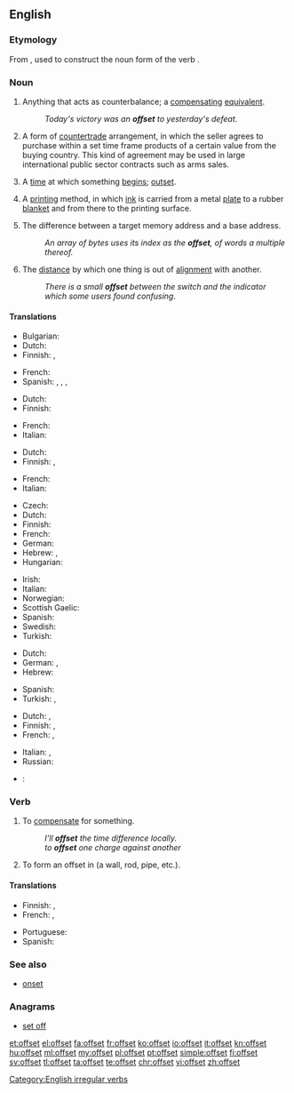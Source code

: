 ==English==

===Etymology===
From {{prefix|off|set}}, used to construct the noun form of the verb {{term|set off|to set off|lang=en}}.

===Noun===
{{en-noun}}

# {{anchor|1}} Anything that acts as counterbalance; a [[compensating]] [[equivalent]].
#: ''Today's victory was an '''offset''' to yesterday's defeat.''
# {{anchor|2}} {{context|international trade|lang=en}} A form of [[countertrade]] arrangement, in which the seller agrees to purchase within a set time frame products of a certain value from the buying country. This kind of agreement may be used in large international public sector contracts such as arms sales.
# {{anchor|3}} {{context|obsolete|c. 1555|lang=en}} A [[time]] at which something [[begin]]s; [[outset]].
# {{anchor|4}} A [[printing]] method, in which [[ink]] is carried from a metal [[plate]] to a rubber [[blanket]] and from there to the printing surface.
# {{anchor|5}} {{context|programming|lang=en}} The difference between a target memory address and a base address.
#: ''An array of bytes uses its index as the '''offset''', of words a multiple thereof.''
# {{anchor|6}} The [[distance]] by which one thing is out of [[alignment]] with another.
#: ''There is a small '''offset''' between the switch and the indicator which some users found confusing''.

====Translations====
{{trans-top|compensating equivalent}}
* Bulgarian: {{t+|bg|обезщетение|sc=Cyrl}}
* Dutch: {{t+|nl|compensatie}}
* Finnish: {{t-|fi|hyvitys}}, {{t+|fi|kompensaatio}}
{{trans-mid}}
* French: {{t+|fr|compensation}}
* Spanish: {{t|es|ajuste}}, {{t|es|descuento}}, {{t|es|compensación}}, {{t|es|reducción}}
{{trans-bottom}}

{{trans-top|countertrade arrangement}}
* Dutch: {{t+|nl|tegenpartij}}
* Finnish: {{t-|fi|kompensaatiokauppa}}
{{trans-mid}}
* French: {{t+|fr|contrepartie|f}}
* Italian: {{t-|it|contropartita|f}}
{{trans-bottom}}

{{trans-top| time at which something begins}}
* Dutch: {{t+|nl|begin}}
* Finnish: {{t+|fi|alku}}, {{t+|fi|aloitus}}
{{trans-mid}}
* French: {{t+|fr|début|m}}
* Italian: {{t+|it|inizio|m}}
{{trans-bottom}}

{{trans-top|offset printing}}
* Czech: {{t-|cs|ofset|m}}
* Dutch: {{t-|nl|offsetdruk}}
* Finnish: {{t|fi|offsetpaino}}
* French: {{t-|fr|impression en offset|f}}
* German: {{t-|de|Offsetdruck|m}}
* Hebrew: {{t-|he|אופסט|tr=offset}}, {{t-|he|הדפסת פסט}}
* Hungarian: {{t+|hu|ofszet}}
{{trans-mid}}
* Irish: {{t-|ga|seach-chur|m}}
* Italian: {{t-|it|stampa in offset|f}}
* Norwegian: {{t-|no|offsettrykk|n}}
* Scottish Gaelic: {{t-|gd|leac-sgrìobhadh|m}}
* Spanish: {{t|es|impresión Offset}}
* Swedish: {{t-|sv|offsettryck|n}}
* Turkish: {{t+|tr|ofset}}
{{trans-bottom}}

{{trans-top|difference in memory addresses}}
* Dutch: {{t-|nl|offset}}
* German: {{t-|de|Adressabstand|m}}, {{t-|de|Offset|n}}
* Hebrew: {{t+|he|היסט|tr=hesset}}
{{trans-mid}}
* Spanish: {{t+|es|desplazamiento}}
* Turkish: {{qualifier|comp.}} {{t+|tr|öteleme}}, {{qualifier|comp.}} {{t+|tr|uzaklık}}
{{trans-bottom}}

{{trans-top|distance by which one thing is out of alignment with another}}
* Dutch: {{t+|nl|sprong}}, {{t-|nl|verspringing}}
* Finnish: {{t|fi|siirros}}, {{tø|fi|[[poikkeama]] ([[linja|linjasta]])}}
* French: {{t+|fr|décalage|m}}, {{t+|fr|décalages|m-p}}
{{trans-mid}}
* Italian: {{t+|it|discrepanza|f}}, {{t+|it|discrepanze|p}}
* Russian: {{t+|ru|отступ|tr=otstup}}
{{trans-bottom}}

{{checktrans-top}}
* {{ttbc|pt}}: {{t|pt|desalinhamento}}
{{trans-bottom}}

===Verb===
{{en-verb|offsets|offsetting|'''[[offset]]''' or '''[[offsetted]]'''}}

# To [[compensate]] for something.
#: ''I'll '''offset''' the time difference locally.''
#: ''to '''offset''' one charge against another''
# To form an offset in (a wall, rod, pipe, etc.).

====Translations====
{{trans-top|to compensate for something}}
* Finnish: {{t+|fi|kompensoida}}, {{t+|fi|korvata}}
* French: {{t+|fr|compenser}}, {{t+|fr|contrebalancer}}
{{trans-mid}}
* Portuguese: {{t+|pt|compensar}}
* Spanish: {{t-|es|compensar}}
{{trans-bottom}}

===See also===
* [[onset]]

===Anagrams===
* [[set off#English|set off]]

[[Category:English irregular verbs]]

[[et:offset]]
[[el:offset]]
[[fa:offset]]
[[fr:offset]]
[[ko:offset]]
[[io:offset]]
[[it:offset]]
[[kn:offset]]
[[hu:offset]]
[[ml:offset]]
[[my:offset]]
[[pl:offset]]
[[pt:offset]]
[[simple:offset]]
[[fi:offset]]
[[sv:offset]]
[[tl:offset]]
[[ta:offset]]
[[te:offset]]
[[chr:offset]]
[[vi:offset]]
[[zh:offset]]